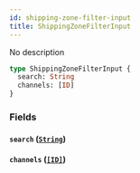 ```yaml
---
id: shipping-zone-filter-input
title: ShippingZoneFilterInput
---
```


No description

```graphql
type ShippingZoneFilterInput {
  search: String
  channels: [ID]
}
```

### Fields

#### `search` ([`String`](../../../developer/api-reference/scalars/string))

#### `channels` ([`[ID]`](../../../developer/api-reference/scalars/id))
